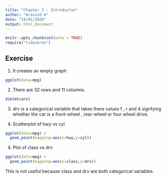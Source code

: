 ```yaml
---
title: "Chapter 1 - Introducton"
author: "Aravind A"
date: "19/01/2020"
output: html_document
---
```


```r
knitr::opts_chunk$set(echo = TRUE)
require("tidyverse")
```
## Exercise 

1. It creates an empty graph
``` r
ggplot(data=mpg)
````

2. There are 32 rows and 11 columns.

```r
dim(mtcars)
```

3. drv is a categorical variable that takes there values f , r and 4 signfying whether the car is a front-wheel , rear-wheel or four wheel drive.


4. Scatterplot of hwy vs cyl

```r
ggplot(data=mpg) +
  geom_point(mapping=aes(x=hwy,y=cyl))
```

4. Plot of class vs drv

```r
ggplot(data=mpg) +
  geom_point(mapping=aes(x=class,y=drv))
```

This is not useful because class and drv are both categorical variables.
